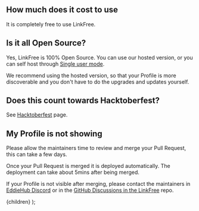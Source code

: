 
## How much does it cost to use

It is completely free to use LinkFree.

## Is it all Open Source?

Yes, LinkFree is 100% Open Source. You can use our hosted version, or you can self host through [Single user mode](/docs/advanced/single-user-mode).

We recommend using the hosted version, so that your Profile is more discoverable and you don't have to do the upgrades and updates yourself.

## Does this count towards Hacktoberfest?

See [Hacktoberfest](/docs/contributing/hacktoberfest) page.

## My Profile is not showing

Please allow the maintainers time to review and merge your Pull Request, this can take a few days.

Once your Pull Request is merged it is deployed automatically. The deployment can take about 5mins after being merged.

If your Profile is not visible after merging, please contact the maintainers in [EddieHub Discord](https://discord.eddiehub.org) or in the [GitHub Discussions in the LinkFree](http://github.com/EddieHubCommunity/LinkFree/discussions) repo.

  <DocsLayout title="LinkFree FAQ documentation">{children}</DocsLayout>
);
